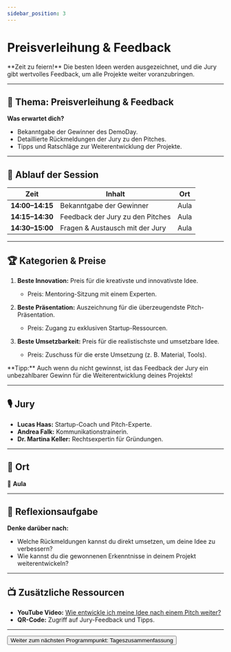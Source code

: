 ```yaml
---
sidebar_position: 3
---
```


# Preisverleihung & Feedback

<Admonition type="info" icon="🏆">
  **Zeit zu feiern!**  
  Die besten Ideen werden ausgezeichnet, und die Jury gibt wertvolles Feedback, um alle Projekte weiter voranzubringen.
</Admonition>

---

## 🎯 **Thema:** Preisverleihung & Feedback

**Was erwartet dich?**  
- Bekanntgabe der Gewinner des DemoDay.  
- Detaillierte Rückmeldungen der Jury zu den Pitches.  
- Tipps und Ratschläge zur Weiterentwicklung der Projekte.  

---

## 📝 **Ablauf der Session**

| **Zeit**       | **Inhalt**                                 | **Ort**       |
|----------------|-------------------------------------------|---------------|
| **14:00–14:15** | Bekanntgabe der Gewinner                  | Aula          |
| **14:15–14:30** | Feedback der Jury zu den Pitches          | Aula          |
| **14:30–15:00** | Fragen & Austausch mit der Jury           | Aula          |

---

## 🏆 **Kategorien & Preise**

1. **Beste Innovation:** Preis für die kreativste und innovativste Idee.  
   - Preis: Mentoring-Sitzung mit einem Experten.  

2. **Beste Präsentation:** Auszeichnung für die überzeugendste Pitch-Präsentation.  
   - Preis: Zugang zu exklusiven Startup-Ressourcen.  

3. **Beste Umsetzbarkeit:** Preis für die realistischste und umsetzbare Idee.  
   - Preis: Zuschuss für die erste Umsetzung (z. B. Material, Tools).  

<Admonition type="tip" icon="💡">
  **Tipp:** Auch wenn du nicht gewinnst, ist das Feedback der Jury ein unbezahlbarer Gewinn für die Weiterentwicklung deines Projekts!
</Admonition>

---

## 🎙️ **Jury**

- **Lucas Haas:** Startup-Coach und Pitch-Experte.  
- **Andrea Falk:** Kommunikationstrainerin.  
- **Dr. Martina Keller:** Rechtsexpertin für Gründungen.  

---

## 📍 **Ort**

📍 **Aula**

---

## 🚀 **Reflexionsaufgabe**

**Denke darüber nach:**  
- Welche Rückmeldungen kannst du direkt umsetzen, um deine Idee zu verbessern?  
- Wie kannst du die gewonnenen Erkenntnisse in deinem Projekt weiterentwickeln?  

---

## 📺 **Zusätzliche Ressourcen**

- **YouTube Video:** [Wie entwickle ich meine Idee nach einem Pitch weiter?](https://www.youtube.com/watch?v=example)  
- **QR-Code:** Zugriff auf Jury-Feedback und Tipps.  

---

<Button destination="/roadmap/docs/startup-basics/yfn-school/day5/summary">
  Weiter zum nächsten Programmpunkt: Tageszusammenfassung
</Button>